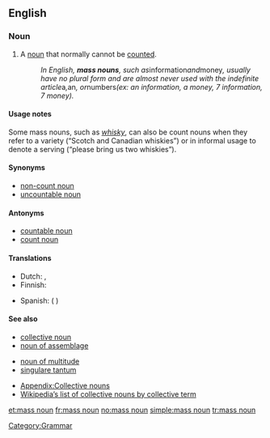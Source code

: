==English==
{{wikipedia}}

===Noun===
{{en-noun|sg=[[mass]] [[noun]]}}

# A [[noun]] that normally cannot be [[count]]ed.
#:''In English, '''mass nouns''', such as ''information'' and ''money'', usually have no plural form and are almost never used with the indefinite article ''a'', ''an'', or ''numbers'' (ex: an information, a money, 7 information, 7 money).''

====Usage notes====
Some mass nouns, such as ''[[whisky]]'', can also be count nouns when they refer to a variety (“Scotch and Canadian whiskies”) or in informal usage to denote a serving (“please bring us two whiskies”).

====Synonyms====
* [[non-count noun]]
* [[uncountable noun]]

====Antonyms====
* [[countable noun]]
* [[count noun]]

====Translations====
{{trans-top|noun describing something that cannot be counted}}
* Dutch: {{t|nl|niet-telbaar zelfstandig naamwoord|n}}, {{t|nl|niet-telbaar substantief|n}}
* Finnish: {{t-|fi|ainesana}}
{{trans-mid}}
* Spanish: {{t|es|nombre incontable|m}} ({{t+|es|de}} {{t+|es|sustancia}})
{{trans-bottom}}

====See also====
{{rel-top3|See also}}
* [[collective noun]]
* [[noun of assemblage]]
{{rel-mid3}}
* [[noun of multitude]]
* [[singulare tantum]]
{{rel-mid3}}
* [[Appendix:Collective nouns]]
* [[w:List of collective nouns by collective term|Wikipedia’s list of collective nouns by collective term]]
{{rel-bottom}}

[[Category:Grammar]]

[[et:mass noun]]
[[fr:mass noun]]
[[no:mass noun]]
[[simple:mass noun]]
[[tr:mass noun]]
